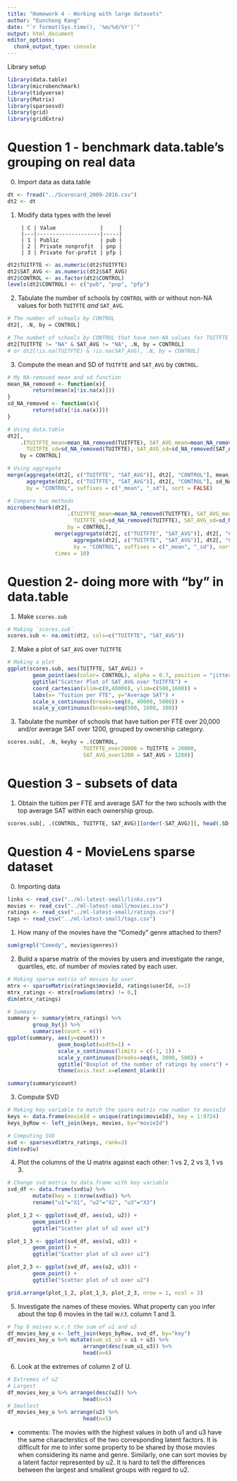 ```yaml
---
title: "Homework 4 - Working with large datasets"
author: "Eunchong Kang"
date: "`r format(Sys.time(), '%m/%d/%Y')`"
output: html_document
editor_options: 
  chunk_output_type: console
---
```


Library setup
```r
library(data.table)
library(microbenchmark)
library(tidyverse)
library(Matrix)
library(sparsesvd)
library(grid)
library(gridExtra)

```

# Question 1 - benchmark data.table's grouping on real data

0. Import data as data.table
```r
dt <- fread("../Scorecard_2009-2016.csv")
dt2 <- dt
```

1. Modify data types with the level

        | C | Value              |     |
        |---|--------------------|-----|
        | 1 | Public             | pub |
        | 2 | Private nonprofit  | pnp |
        | 3 | Private for-profit | pfp |
        
```r
dt2$TUITFTE <- as.numeric(dt2$TUITFTE)
dt2$SAT_AVG <- as.numeric(dt2$SAT_AVG)
dt2$CONTROL <- as.factor(dt2$CONTROL)
levels(dt2$CONTROL) <- c("pub", "pnp", "pfp")
```

2. Tabulate the number of schools by `CONTROL` with or without non-NA values for both `TUITFTE` *and* `SAT_AVG`.

```r
# The number of schools by CONTROL
dt2[, .N, by = CONTROL]

# The numbet of schools by CONTROL that have non-NA values for TUITFTE and SAT_AVG
dt2[TUITFTE != "NA" & SAT_AVG != "NA", .N, by = CONTROL]
# or dt2[!is.na(TUITFTE) & !is.na(SAT_AVG), .N, by = CONTROL]
```

3. Compute the mean and SD of `TUITFTE` and `SAT_AVG` by `CONTROL`.

```r
# My NA-removed mean and sd function
mean_NA_removed <- function(x){
        return(mean(x[!is.na(x)]))
}
sd_NA_removed <- function(x){
        return(sd(x[!is.na(x)]))
}

# Using data.table
dt2[,
    .(TUITFTE_mean=mean_NA_removed(TUITFTE), SAT_AVG_mean=mean_NA_removed(SAT_AVG),
      TUITFTE_sd=sd_NA_removed(TUITFTE), SAT_AVG_sd=sd_NA_removed(SAT_AVG)), 
    by = CONTROL]

# Using aggregate
merge(aggregate(dt2[, c("TUITFTE", "SAT_AVG")], dt2[, "CONTROL"], mean_NA_removed),
      aggregate(dt2[, c("TUITFTE", "SAT_AVG")], dt2[, "CONTROL"], sd_NA_removed), 
      by = "CONTROL", suffixes = c("_mean", "_sd"), sort = FALSE)

# Compare two methods
microbenchmark(dt2[,
                   .(TUITFTE_mean=mean_NA_removed(TUITFTE), SAT_AVG_mean=mean_NA_removed(SAT_AVG),
                     TUITFTE_sd=sd_NA_removed(TUITFTE), SAT_AVG_sd=sd_NA_removed(SAT_AVG)), 
                   by = CONTROL],
               merge(aggregate(dt2[, c("TUITFTE", "SAT_AVG")], dt2[, "CONTROL"], mean_NA_removed),
                     aggregate(dt2[, c("TUITFTE", "SAT_AVG")], dt2[, "CONTROL"], sd_NA_removed), 
                     by = "CONTROL", suffixes = c("_mean", "_sd"), sort = FALSE),
               times = 10)
```


# Question 2- doing more with "by" in data.table

1. Make `scores.sub`
```r
# Making `scores.sub`
scores.sub <- na.omit(dt2, cols=c("TUITFTE", "SAT_AVG"))
```

2. Make a plot of `SAT_AVG` over `TUITFTE`
```r
# Making a plot
ggplot(scores.sub, aes(TUITFTE, SAT_AVG)) +
        geom_point(aes(color= CONTROL), alpha = 0.7, position = "jitter") +
        ggtitle("Scatter Plot of SAT_AVG over TUITFTE") +
        coord_cartesian(xlim=c(0,40000), ylim=c(500,1600)) +
        labs(x= "Tuition per FTE", y="Average SAT") +
        scale_x_continuous(breaks=seq(0, 40000, 5000)) +
        scale_y_continuous(breaks=seq(500, 1600, 100))
```

3. Tabulate the number of schools that have tuition per FTE over
20,000 and/or average SAT over 1200, grouped by ownership
category.

```r
scores.sub[, .N, keyby = .(CONTROL, 
                        TUITFTE_over20000 = TUITFTE > 20000, 
                        SAT_AVG_over1200 = SAT_AVG > 1200)]
```

# Question 3 - subsets of data 

1. Obtain the tuition per FTE and average SAT for the
two schools with the top average SAT within each ownership
group.

```r
scores.sub[, .(CONTROL, TUITFTE, SAT_AVG)][order(-SAT_AVG)][, head(.SD, 1), keyby = CONTROL]
```


# Question 4 - MovieLens sparse dataset

0. Importing data
```r
links <- read_csv("../ml-latest-small/links.csv")
movies <- read_csv("../ml-latest-small/movies.csv")
ratings <- read_csv("../ml-latest-small/ratings.csv")
tags <- read_csv("../ml-latest-small/tags.csv")
```

1. How many of the movies have the "Comedy" genre attached to
them? 

```r
sum(grepl("Comedy", movies$genres))
```

2. Build a sparse matrix of the movies by users and investigate the range, quartiles,
etc. of number of movies rated by each user.

```r
# Making sparse matrix of movies by user.
mtrx <- sparseMatrix(ratings$movieId, ratings$userId, x=1)
mtrx_ratings <- mtrx[rowSums(mtrx) != 0,]
dim(mtrx_ratings)

# Summary
summary <- summary(mtrx_ratings) %>% 
        group_by(j) %>% 
        summarise(count = n())
ggplot(summary, aes(y=count)) +
                geom_boxplot(width=1) +
                scale_x_continuous(limits = c(-1, 1)) +
                scale_y_continuous(breaks=seq(0, 3000, 500)) +
                ggtitle("Boxplot of the number of ratings by users") +
                theme(axis.text.x=element_blank())

summary(summary$count)
```

3. Compute SVD

```r
# Making key variable to match the spare matrix row number to movieId 
keys <- data.frame(movieId = unique(ratings$movieId), key = 1:9724)
keys_byRow <- left_join(keys, movies, by="movieId")

# Computing SVD
svd <- sparsesvd(mtrx_ratings, rank=3)
dim(svd$u)
```

4. Plot the columns of the U matrix against each other: 1 vs 2, 2 vs 3, 1
vs 3.

```r
# Change svd matrix to data.frame with key variable
svd_df <- data.frame(svd$u) %>%
        mutate(key = 1:nrow(svd$u)) %>%
        rename("u1"="X1", "u2"="X2", "u3"="X3")

plot_1_2 <- ggplot(svd_df, aes(u1, u2)) +
        geom_point() +
        ggtitle("Scatter plot of u2 over u1")

plot_1_3 <- ggplot(svd_df, aes(u1, u3)) +
        geom_point() +
        ggtitle("Scatter plot of u3 over u1")

plot_2_3 <- ggplot(svd_df, aes(u2, u3)) +
        geom_point() +
        ggtitle("Scatter plot of u3 over u2")

grid.arrange(plot_1_2, plot_1_3, plot_2_3, nrow = 1, ncol = 3)

```

5. Investigate the names of these movies. What property can you
infer about the top 6 movies in the tail w.r.t. column 1 and 3.

```r
# Top 6 moives w.r.t the sum of u1 and u3
df_movies_key_u <- left_join(keys_byRow, svd_df, by="key")
df_movies_key_u %>% mutate(sum_u1_u3 = u1 + u3) %>%
                        arrange(desc(sum_u1_u3)) %>%
                        head(n=6)
```

6. Look at the extremes of column 2 of U.

```r
# Extremes of u2
# Largest
df_movies_key_u %>% arrange(desc(u2)) %>%
                        head(n=5) 
# Smallest
df_movies_key_u %>% arrange(u2) %>%
                        head(n=5)
```

  + comments: The movies with the highest values in both u1 and u3 
have the same characterstics of the two corresponding latent factors.
It is difficult for me to infer some property to be shared by those movies when considering its name and genre.
Similarly, one can sort movies by a latent factor represented by u2. It is hard to tell the differences between the largest and smallest groups with regard to u2.

